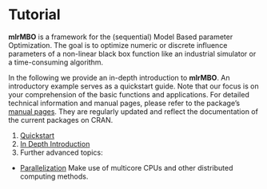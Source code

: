 # Tutorial

**mlrMBO** is a framework for the (sequential) Model Based parameter Optimization.
The goal is to optimize numeric or discrete influence parameters
of a non-linear black box function like an industrial simulator or  a time-consuming algorithm.

In the following we provide an in-depth introduction to **mlrMBO**. An introductory example serves as a quickstart guide.
Note that our focus is on your comprehension of the basic functions and
applications. For detailed technical information and manual pages, please refer to
the package's [manual pages](http://berndbischl.github.io/mlrMBO/man/). They are regularly updated and reflect the documentation of the current packages on CRAN.

1. [Quickstart](quickstart.md)
2. [In Depth Introduction](introduction.md)
3. Further advanced topics:
  - [Parallelization](parallelization.md) Make use of multicore CPUs and other distributed computing methods.
